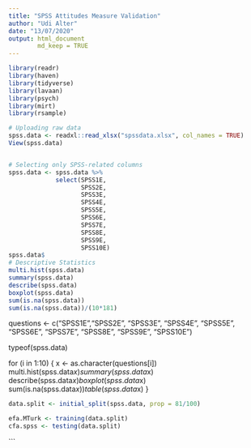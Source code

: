```yaml
---
title: "SPSS Attitudes Measure Validation"
author: "Udi Alter"
date: "13/07/2020"
output: html_document
        md_keep = TRUE
---
```

```r
library(readr)
library(haven)
library(tidyverse)
library(lavaan)
library(psych)
library(mirt)
library(rsample)

```



```r

# Uploading raw data
spss.data <- readxl::read_xlsx("spssdata.xlsx", col_names = TRUE)
View(spss.data)


# Selecting only SPSS-related columns
spss.data <- spss.data %>% 
             select(SPSS1E,
                    SPSS2E,
                    SPSS3E,
                    SPSS4E,
                    SPSS5E,
                    SPSS6E,
                    SPSS7E,
                    SPSS8E,
                    SPSS9E,
                    SPSS10E)
spss.data$
# Descriptive Statistics
multi.hist(spss.data) 
summary(spss.data)
describe(spss.data)
boxplot(spss.data)
sum(is.na(spss.data))
sum(is.na(spss.data))/(10*181)
```

questions <- c("SPSS1E","SPSS2E", "SPSS3E", "SPSS4E", "SPSS5E", "SPSS6E", "SPSS7E", "SPSS8E", "SPSS9E", "SPSS10E")


typeof(spss.data)


for (i in 1:10) {
                       x <- as.character(questions[i])
                       multi.hist(spss.data$x) 
                       summary(spss.data$x)
                       describe(spss.data$x)
                       boxplot(spss.data$x)
                       sum(is.na(spss.data$x))
                       table(spss.data$x)
                      }

```r
data.split <- initial_split(spss.data, prop = 81/100)

efa.MTurk <- training(data.split)
cfa.spss <- testing(data.split)


```



```